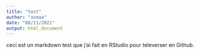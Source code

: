 ```yaml
---
title: "test"
author: "asmaa"
date: "08/11/2021"
output: html_document
---
```


ceci est un markdown test que j'ai fait en RStudio pour televerser en Github. 